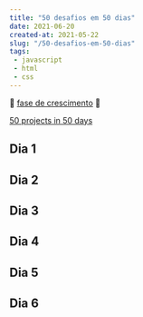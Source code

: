 ```yaml
---
title: "50 desafios em 50 dias"
date: 2021-06-20
created-at: 2021-05-22
slug: "/50-desafios-em-50-dias"
tags:
 - javascript
 - html
 - css
---
```




🌱 [fase de crescimento](https://maggieappleton.com/garden-history) 🌱


[50 projects in 50 days](https://50projects50days.com/)


<div style={{width: 1, height: 30}} />

## Dia 1

<Project hash="poeNBOz" number={1} title="Expanding Cards" />


## Dia 2

<Project hash="vYxgrEj" number={2} title="Progress Steps" />

## Dia 3

<Project hash="WNppyGW" number={3} title="Rotating Navigation" />

## Dia 4

<Project hash="KKWqoNp" number={4} title="Hidden Search" />

## Dia 5

<Project hash="BaWdRqV" number={5} title="Blur filter" />

## Dia 6

<Project hash="mdWgLER" number={6} title="Scroll Animation" />
